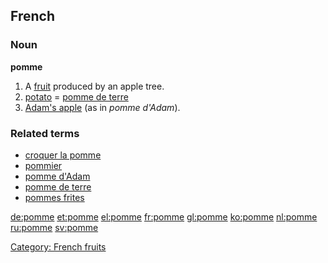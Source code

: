 ==French==
===Noun===
'''pomme''' {{f}}

# A [[fruit]] produced by an apple tree.
# [[potato]] = [[pomme de terre]]
# [[Adam's apple]] (as in ''pomme d'Adam'').

===Related terms===
*[[croquer la pomme]]
*[[pommier]]
*[[pomme d'Adam]]
*[[pomme de terre]]
*[[pommes frites]]

[[Category: French fruits]]

[[de:pomme]]
[[et:pomme]]
[[el:pomme]]
[[fr:pomme]]
[[gl:pomme]]
[[ko:pomme]]
[[nl:pomme]]
[[ru:pomme]]
[[sv:pomme]]
